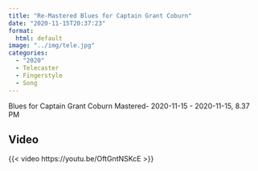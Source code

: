 ```yaml
---
title: "Re-Mastered Blues for Captain Grant Coburn"
date: "2020-11-15T20:37:23"
format: 
  html: default
image: "../img/tele.jpg"
categories:
  - "2020"
  - Telecaster
  - Fingerstyle
  - Song
---
```


Blues for Captain Grant Coburn Mastered- 2020-11-15 - 2020-11-15, 8.37 PM

## Video

{{< video https://youtu.be/OftGntNSKcE >}}
